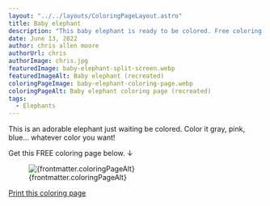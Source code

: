 ```yaml
---
layout: "../../layouts/ColoringPageLayout.astro"
title: Baby elephant
description: "This baby elephant is ready to be colored. Free coloring page."
date: June 13, 2022
author: chris allen moore
authorUrl: chris
authorImage: chris.jpg
featuredImage: baby-elephant-split-screen.webp
featuredImageAlt: Baby elephant (recreated)
coloringPageImage: baby-elephant-coloring-page.webp
coloringPageAlt: Baby elephant coloring page (recreated)
tags:
  - Elephants
---
```


This is an adorable elephant just waiting be colored. Color it gray, pink, blue... whatever color you want!

Get this FREE coloring page below. ↓

<figure class="text-center mt-0">
  <img
    src={`/images/coloring-pages/${frontmatter.coloringPageImage}`}
    alt={frontmatter.coloringPageAlt}
    class="w-full"
  />
  <figcaption class="text-sm">{frontmatter.coloringPageAlt}</figcaption>
</figure>

<div class="text-center">
  <a
    target="_blank"
    href={`/images/coloring-pages/${frontmatter.coloringPageImage}/`}
    class="no-underline bg-paradiso-600 hover:bg-paradiso-700 text-white py-4 px-5 rounded-full leading-normal"
  >
    <span>Print this coloring page</span>
  </a>
</div>
